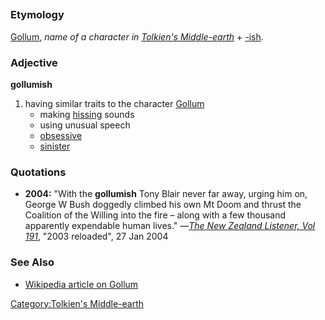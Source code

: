 =={{en}}==
===Etymology===
[[Gollum]], ''name of a character in [[w:Middle-earth|Tolkien's Middle-earth]]'' + [[-ish]].
===Adjective===
'''gollumish'''

#having similar traits to the character [[Gollum]]
#*making [[hiss]]ing sounds
#*using unusual speech
#*[[obsessive]]
#*[[sinister]]

===Quotations===
*'''2004:''' "With the '''gollumish''' Tony Blair never far away, urging him on, George W Bush doggedly climbed his own Mt Doom and thrust the Coalition of the Willing into the fire – along with a few thousand apparently expendable human lives." —''[http://www.listener.co.nz/default,1225.sm The New Zealand Listener, Vol 191]'', "2003 reloaded", 27 Jan 2004
===See Also===
*[[w:Gollum|Wikipedia article on Gollum]]
[[Category:Tolkien's Middle-earth]]